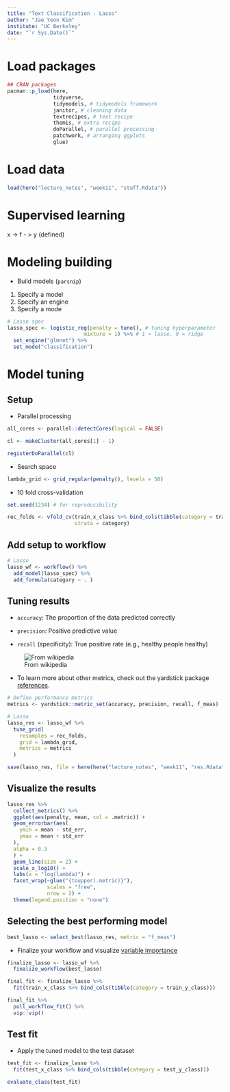 ```yaml
---
title: "Text Classification - Lasso"
author: "Jae Yeon Kim"
institute: "UC Berkeley"
date: "`r Sys.Date()`"
---
```


# Load packages 

```r

## CRAN packages 
pacman::p_load(here,
               tidyverse, 
               tidymodels, # tidymodels framework 
               janitor, # cleaning data 
               textrecipes, # text recipe 
               themis, # extra recipe 
               doParallel, # parallel processing 
               patchwork, # arranging ggplots
               glue)
```

# Load data

```r
load(here("lecture_notes", "week11", "stuff.Rdata"))
```

# Supervised learning

x -> f - > y (defined)

# Modeling building 

- Build models (`parsnip`)

1. Specify a model 
2. Specify an engine 
3. Specify a mode 

```r
# Lasso spec 
lasso_spec <- logistic_reg(penalty = tune(), # tuning hyperparameter 
                         mixture = 1) %>% # 1 = lasso, 0 = ridge 
  set_engine("glmnet") %>%
  set_mode("classification") 
```

# Model tuning 

## Setup 

- Parallel processing 

```r
all_cores <- parallel::detectCores(logical = FALSE)

cl <- makeCluster(all_cores[1] - 1)

registerDoParallel(cl)
```

- Search space 

```r
lambda_grid <- grid_regular(penalty(), levels = 50)
```

- 10 fold cross-validation 

```r
set.seed(1234) # for reproducibility 

rec_folds <- vfold_cv(train_x_class %>% bind_cols(tibble(category = train_y_class)),
                      strata = category)
```

## Add setup to workflow 

```r
# Lasso 
lasso_wf <- workflow() %>%
  add_model(lasso_spec) %>%
  add_formula(category ~ . )
```

## Tuning results 

- `accuracy`: The proportion of the data predicted correctly 

- `precision`: Positive predictive value

- `recall` (specificity): True positive rate (e.g., healthy people healthy)

![From wikipedia](https://upload.wikimedia.org/wikipedia/commons/thumb/2/26/Precisionrecall.svg/525px-Precisionrecall.svg.png)

- To learn more about other metrics, check out the yardstick package [references](https://yardstick.tidymodels.org/reference/index.html).

```r
# Define performance metrics 
metrics <- yardstick::metric_set(accuracy, precision, recall, f_meas)

# Lasso
lasso_res <- lasso_wf %>%
  tune_grid(
    resamples = rec_folds, 
    grid = lambda_grid, 
    metrics = metrics 
  )

save(lasso_res, file = here(here("lecture_notes", "week11", "res.Rdata")))
```

## Visualize the results 

```r
lasso_res %>%
  collect_metrics() %>%
  ggplot(aes(penalty, mean, col = .metric)) +
  geom_errorbar(aes(
    ymin = mean - std_err,
    ymax = mean + std_err
  ),
  alpha = 0.3
  ) +
  geom_line(size = 2) +
  scale_x_log10() +
  labs(x = "log(lambda)") +
  facet_wrap(~glue("{toupper(.metric)}"), 
             scales = "free",
             nrow = 2) +
  theme(legend.position = "none")
```

## Selecting the best performing model 

```r
best_lasso <- select_best(lasso_res, metric = "f_meas")
```

- Finalize your workflow and visualize [variable importance](https://koalaverse.github.io/vip/articles/vip.html)

```r
finalize_lasso <- lasso_wf %>%
  finalize_workflow(best_lasso)

final_fit <- finalize_lasso %>%
  fit(train_x_class %>% bind_cols(tibble(category = train_y_class)))

final_fit %>%
  pull_workflow_fit() %>%
  vip::vip()
```

## Test fit 

- Apply the tuned model to the test dataset 

```r
test_fit <- finalize_lasso %>% 
  fit(test_x_class %>% bind_cols(tibble(category = test_y_class)))

evaluate_class(test_fit)
```
